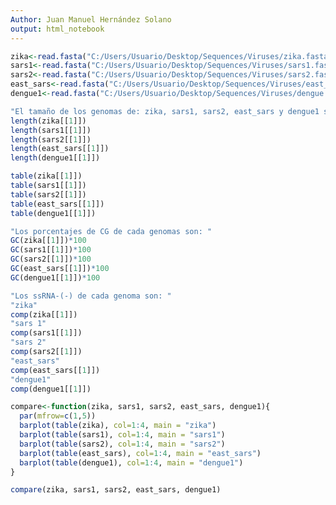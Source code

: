 ```yaml
---
Author: Juan Manuel Hernández Solano
output: html_notebook
---
```


```r
zika<-read.fasta("C:/Users/Usuario/Desktop/Sequences/Viruses/zika.fasta")
sars1<-read.fasta("C:/Users/Usuario/Desktop/Sequences/Viruses/sars1.fasta")
sars2<-read.fasta("C:/Users/Usuario/Desktop/Sequences/Viruses/sars2.fasta")
east_sars<-read.fasta("C:/Users/Usuario/Desktop/Sequences/Viruses/east_sars.fasta")
dengue1<-read.fasta("C:/Users/Usuario/Desktop/Sequences/Viruses/dengue.fasta")

```

```r
"El tamaño de los genomas de: zika, sars1, sars2, east_sars y dengue1 son: "
length(zika[[1]])
length(sars1[[1]])
length(sars2[[1]])
length(east_sars[[1]])
length(dengue1[[1]])

```

```r
table(zika[[1]])
table(sars1[[1]])
table(sars2[[1]])
table(east_sars[[1]])
table(dengue1[[1]])
```

```r
"Los porcentajes de CG de cada genomas son: "
GC(zika[[1]])*100
GC(sars1[[1]])*100
GC(sars2[[1]])*100
GC(east_sars[[1]])*100
GC(dengue1[[1]])*100
```

```r
"Los ssRNA-(-) de cada genoma son: "
"zika"
comp(zika[[1]])
"sars 1"
comp(sars1[[1]])
"sars 2"
comp(sars2[[1]])
"east_sars"
comp(east_sars[[1]])
"dengue1"
comp(dengue1[[1]])
```

```r
compare<-function(zika, sars1, sars2, east_sars, dengue1){
  par(mfrow=c(1,5))
  barplot(table(zika), col=1:4, main = "zika")
  barplot(table(sars1), col=1:4, main = "sars1")
  barplot(table(sars2), col=1:4, main = "sars2")
  barplot(table(east_sars), col=1:4, main = "east_sars")
  barplot(table(dengue1), col=1:4, main = "dengue1")
}

compare(zika, sars1, sars2, east_sars, dengue1)

```

